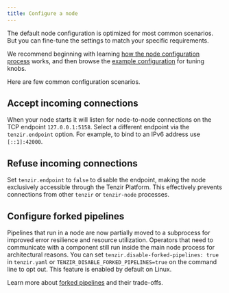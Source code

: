 ```yaml
---
title: Configure a node
---
```


The default node configuration is optimized for most common scenarios. But you
can fine-tune the settings to match your specific requirements.

We recommend beginning with learning [how the node configuration
process](/explanations/configuration) works, and then browse the [example
configuration](/reference/node/configuration) for tuning knobs.

Here are few common configuration scenarios.

## Accept incoming connections

When your node starts it will listen for node-to-node connections on the TCP
endpoint `127.0.0.1:5158`. Select a different endpoint via the `tenzir.endpoint`
option. For example, to bind to an IPv6 address use `[::1]:42000`.

## Refuse incoming connections

Set `tenzir.endpoint` to `false` to disable the endpoint, making the node
exclusively accessible through the Tenzir Platform. This effectively prevents
connections from other `tenzir` or `tenzir-node` processes.

## Configure forked pipelines

Pipelines that run in a node are now partially moved to a subprocess for
improved error resilience and resource utilization. Operators that need to
communicate with a component still run inside the main node process for
architectural reasons. You can set `tenzir.disable-forked-pipelines: true` in
`tenzir.yaml` or `TENZIR_DISABLE_FORKED_PIPELINES=true` on the command line to
opt out. This feature is enabled by default on Linux.

Learn more about [forked pipelines](/explanations/architecture/node#forked-pipelines)
and their trade-offs.

